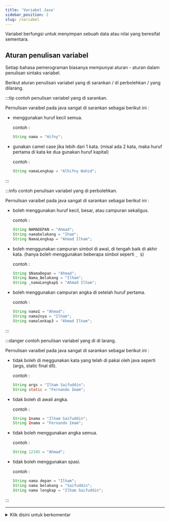 ```yaml
---
title: 'Variabel Java'
sidebar_position: 2
slug: /variabel
---
```


Variabel berfungsi untuk menyimpan sebuah data atau nilai yang beresifat sementara.

## Aturan penulisan variabel

Setiap bahasa pemerograman biasanya mempunyai aturan - aturan dalam penulisan sintaks variabel.

Berikut aturan penulisan variabel yang di sarankan / di perbolehkan / yang dilarang.

<Tabs>
<TabItem value="disarankan" label="Di Sarankan" default>

:::tip contoh penulisan variabel yang di sarankan.

Pernulisan varaibel pada java sangat di sarankan sebagai berikut ini : 

- menggunakan huruf kecil semua.

  contoh : 
  ```java
  String nama = "Hifny";
  ```
- gunakan camel case jika lebih dari 1 kata. (misal ada 2 kata, maka huruf pertama di kata ke dua gunakan huruf kapital)

  contoh : 
  ```java
  String namaLengkap = "Alhifny Wahid";
  ```

:::

</TabItem>
<TabItem value="diperbolehkan" label="Di Perbolehkan">

:::info contoh penulisan variabel yang di perbolehkan.

Pernulisan varaibel pada java sangat di sarankan sebagai berikut ini : 

- boleh menggunakan huruf kecil, besar, atau campuran sekaligus.

  contoh : 
  ```java
  String NAMADEPAN = "Ahmad";
  String namabelakang = "Iham";
  String NamaLengkap = "Ahmad Ilham";
  ```
- boleh menggunakan campuran simbol di awal, di tengah baik di akhir kata. (hanya boleh menggunakan beberapa simbol seperti `_ $`)

  contoh : 
  ```java
  String $NamaDepan = "Ahmad";
  String Nama_Belakang = "Ilham";
  String _namaLengkap$ = "Ahmad Ilham";
  ```
- boleh menggunakan campuran angka di setelah huruf pertama.

  contoh : 
  ```java
  String nama1 = "Ahmad";
  String nama2nya = "Ilham";
  String namalenkap3 = "Ahmad Ilham";
  ```

:::

</TabItem>
<TabItem value="dilarang" label="Di Larang">

:::danger contoh penulisan variabel yang di di larang.

Pernulisan varaibel pada java sangat di sarankan sebagai berikut ini : 

- tidak boleh di meggunakan kata yang telah di pakai oleh java seperti (args, static final dll).

  contoh : 
  ```java
  String args = "Ilham Saifuddin";
  String static = "Fernando Imam";
  ```

- tidak boleh di awali angka.

  contoh : 
  ```java
  String 1nama = "Ilham Saifuddin";
  String 2nama = "Fernando Imam";
  ```
- tidak boleh menggunakan angka semua.

  contoh : 
  ```java
  String 12345 = "Ahmad";
  ```
- tidak boleh menggunakan spasi.

  contoh : 
  ```java
  String nama depan = "Ilham";
  String nama belakang = "Saifuddin";
  String nama lengkap = "Ilham Saifuddin";
  ```

:::

</TabItem>
</Tabs> 


<hr />
<details>
<summary id="sinal">Klik disini untuk berkomentar</summary>
<comentar />
</details>
